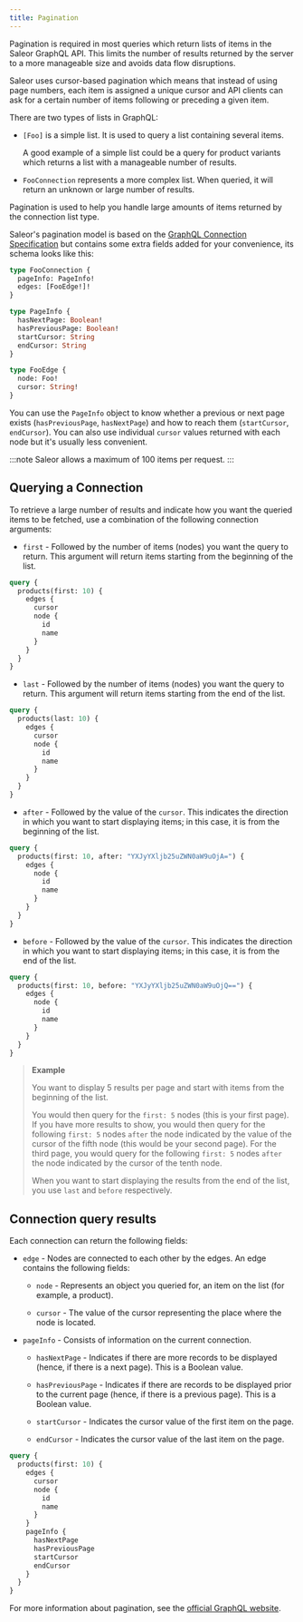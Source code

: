 ```yaml
---
title: Pagination
---
```


Pagination is required in most queries which return lists of items in the Saleor GraphQL API. This limits the number of results returned by the server to a more manageable size and avoids data flow disruptions.

Saleor uses cursor-based pagination which means that instead of using page numbers, each item is assigned a unique cursor and API clients can ask for a certain number of items following or preceding a given item.

There are two types of lists in GraphQL:

- `[Foo]` is a simple list. It is used to query a list containing several items.

  A good example of a simple list could be a query for product variants which returns a list with a manageable number of results.

- `FooConnection` represents a more complex list. When queried, it will return an unknown or large number of results.

Pagination is used to help you handle large amounts of items returned by the connection list type.

Saleor's pagination model is based on the [GraphQL Connection Specification](https://facebook.github.io/relay/graphql/connections.htm) but contains some extra fields added for your convenience, its schema looks like this:

```graphql
type FooConnection {
  pageInfo: PageInfo!
  edges: [FooEdge!]!
}

type PageInfo {
  hasNextPage: Boolean!
  hasPreviousPage: Boolean!
  startCursor: String
  endCursor: String
}

type FooEdge {
  node: Foo!
  cursor: String!
}
```

You can use the `PageInfo` object to know whether a previous or next page exists (`hasPreviousPage`, `hasNextPage`) and how to reach them (`startCursor`, `endCursor`). You can also use individual `cursor` values returned with each node but it's usually less convenient.

:::note
Saleor allows a maximum of 100 items per request.
:::

## Querying a Connection

To retrieve a large number of results and indicate how you want the queried items to be fetched, use a combination of the following connection arguments:

- `first` - Followed by the number of items (nodes) you want the query to return. This argument will return items starting from the beginning of the list.

```graphql {2}
query {
  products(first: 10) {
    edges {
      cursor
      node {
        id
        name
      }
    }
  }
}
```

- `last` - Followed by the number of items (nodes) you want the query to return. This argument will return items starting from the end of the list.

```graphql {2}
query {
  products(last: 10) {
    edges {
      cursor
      node {
        id
        name
      }
    }
  }
}
```

- `after` - Followed by the value of the `cursor`. This indicates the direction in which you want to start displaying items; in this case, it is from the beginning of the list.

```graphql {2}
query {
  products(first: 10, after: "YXJyYXljb25uZWN0aW9uOjA=") {
    edges {
      node {
        id
        name
      }
    }
  }
}
```

- `before` - Followed by the value of the `cursor`. This indicates the direction in which you want to start displaying items; in this case, it is from the end of the list.

```graphql {2}
query {
  products(first: 10, before: "YXJyYXljb25uZWN0aW9uOjQ==") {
    edges {
      node {
        id
        name
      }
    }
  }
}
```

> **Example**
>
> You want to display 5 results per page and start with items from the beginning of the list.
>
> You would then query for the `first: 5` nodes (this is your first page). If you have more results to show, you would then query for the following `first: 5` nodes `after` the node indicated by the value of the cursor of the fifth node (this would be your second page). For the third page, you would query for the following `first: 5` nodes `after` the node indicated by the cursor of the tenth node.
>
> When you want to start displaying the results from the end of the list, you use `last` and `before` respectively.

## Connection query results

Each connection can return the following fields:

- `edge` - Nodes are connected to each other by the edges. An edge contains the following fields:

  - `node` - Represents an object you queried for, an item on the list (for example, a product).

  - `cursor` - The value of the cursor representing the place where the node is located.

- `pageInfo` - Consists of information on the current connection.

  - `hasNextPage` - Indicates if there are more records to be displayed (hence, if there is a next page). This is a Boolean value.

  - `hasPreviousPage` - Indicates if there are records to be displayed prior to the current page (hence, if there is a previous page). This is a Boolean value.

  - `startCursor` - Indicates the cursor value of the first item on the page.

  - `endCursor` - Indicates the cursor value of the last item on the page.

```graphql
query {
  products(first: 10) {
    edges {
      cursor
      node {
        id
        name
      }
    }
    pageInfo {
      hasNextPage
      hasPreviousPage
      startCursor
      endCursor
    }
  }
}
```

For more information about pagination, see the [official GraphQL website](https://graphql.org/learn/pagination/).
